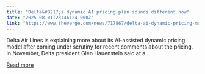 ```yaml
---
title: "Delta&#8217;s dynamic AI pricing plan sounds different now"
date: "2025-08-01T23:46:24.000Z"
link: "https://www.theverge.com/news/717867/delta-ai-dynamic-pricing-model"
---
```


Delta Air Lines is explaining more about its AI-assisted dynamic pricing model after coming under scrutiny for recent comments about the pricing.
In November, Delta president Glen Hauenstein said at a...

[Read more](https://www.theverge.com/news/717867/delta-ai-dynamic-pricing-model)
